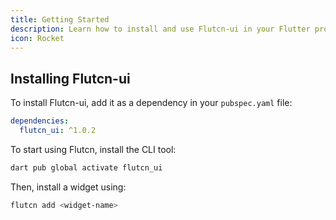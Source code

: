 ```yaml
---
title: Getting Started
description: Learn how to install and use Flutcn-ui in your Flutter projects.
icon: Rocket
---
```

## Installing Flutcn-ui

To install Flutcn-ui, add it as a dependency in your `pubspec.yaml` file:

```yaml
dependencies:
  flutcn_ui: ^1.0.2
```
To start using Flutcn, install the CLI tool:

```sh
dart pub global activate flutcn_ui
``` 
Then, install a widget using:

```sh
flutcn add <widget-name>
```